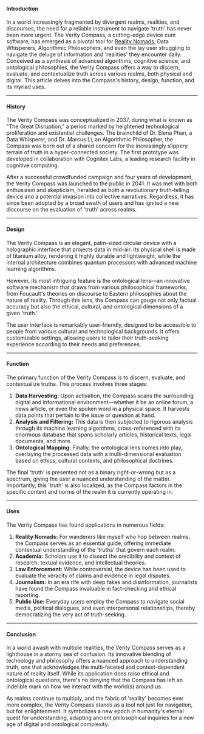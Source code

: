 #### Introduction

In a world increasingly fragmented by divergent realms, realities, and discourses, the need for a reliable instrument to navigate 'truth' has never been more urgent. The Verity Compass, a cutting-edge device cum software, has emerged as a pivotal tool for [Reality Nomads](reality-nomads), Data Whisperers, Algorithmic Philosophers, and even the lay user struggling to navigate the deluge of information and 'realities' they encounter daily. Conceived as a synthesis of advanced algorithms, cognitive science, and ontological philosophies, the Verity Compass offers a way to discern, evaluate, and contextualize truth across various realms, both physical and digital. This article delves into the Compass's history, design, function, and its myriad uses.

---

#### History

The Verity Compass was conceptualized in 2037, during what is known as "The Great Disruption," a period marked by heightened technological proliferation and existential challenges. The brainchild of Dr. Elena Phan, a Data Whisperer, and Dr. Marcus Li, an Algorithmic Philosopher, the Compass was born out of a shared concern for the increasingly slippery terrain of truth in a hyper-connected society. The first prototype was developed in collaboration with Cognitex Labs, a leading research facility in cognitive computing.

After a successful crowdfunded campaign and four years of development, the Verity Compass was launched to the public in 2041. It was met with both enthusiasm and skepticism, heralded as both a revolutionary truth-telling device and a potential invasion into collective narratives. Regardless, it has since been adopted by a broad swath of users and has ignited a new discourse on the evaluation of 'truth' across realms.

---

#### Design

The Verity Compass is an elegant, palm-sized circular device with a holographic interface that projects data in mid-air. Its physical shell is made of titanium alloy, rendering it highly durable and lightweight, while the internal architecture combines quantum processors with advanced machine learning algorithms.

However, its most intriguing feature is the ontological lens—an innovative software mechanism that draws from various philosophical frameworks, from Foucault's theories on discourse to Eastern philosophies about the nature of reality. Through this lens, the Compass can gauge not only factual accuracy but also the ethical, cultural, and ontological dimensions of a given 'truth.'

The user interface is remarkably user-friendly, designed to be accessible to people from various cultural and technological backgrounds. It offers customizable settings, allowing users to tailor their truth-seeking experience according to their needs and preferences.

---

#### Function

The primary function of the Verity Compass is to discern, evaluate, and contextualize truths. This process involves three stages:

1. **Data Harvesting:** Upon activation, the Compass scans the surrounding digital and informational environment—whether it be an online forum, a news article, or even the spoken word in a physical space. It harvests data points that pertain to the issue or question at hand.
2. **Analysis and Filtering:** This data is then subjected to rigorous analysis through its machine learning algorithms, cross-referenced with its enormous database that spans scholarly articles, historical texts, legal documents, and more.
3. **Ontological Mapping:** Finally, the ontological lens comes into play, overlaying the processed data with a multi-dimensional evaluation based on ethics, cultural contexts, and philosophical doctrines.

The final 'truth' is presented not as a binary right-or-wrong but as a spectrum, giving the user a nuanced understanding of the matter. Importantly, this 'truth' is also localized, as the Compass factors in the specific context and norms of the realm it is currently operating in.

---

#### Uses

The Verity Compass has found applications in numerous fields:

1. **Reality Nomads:** For wanderers like myself who hop between realms, the Compass serves as an essential guide, offering immediate contextual understanding of the 'truths' that govern each realm.
2. **Academia:** Scholars use it to dissect the credibility and context of research, textual evidence, and intellectual theories.
3. **Law Enforcement:** While controversial, the device has been used to evaluate the veracity of claims and evidence in legal disputes.
4. **Journalism:** In an era rife with deep fakes and disinformation, journalists have found the Compass invaluable in fact-checking and ethical reporting.
5. **Public Use:** Everyday users employ the Compass to navigate social media, political dialogues, and even interpersonal relationships, thereby democratizing the very act of truth-seeking.

---

#### Conclusion

In a world awash with multiple realities, the Verity Compass serves as a lighthouse in a stormy sea of confusion. Its innovative blending of technology and philosophy offers a nuanced approach to understanding truth, one that acknowledges the multi-faceted and context-dependent nature of reality itself. While its application does raise ethical and ontological questions, there's no denying that the Compass has left an indelible mark on how we interact with the world(s) around us.

As realms continue to multiply, and the fabric of 'reality' becomes ever more complex, the Verity Compass stands as a tool not just for navigation, but for enlightenment. It symbolizes a new epoch in humanity's eternal quest for understanding, adapting ancient philosophical inquiries for a new age of digital and ontological complexity.
